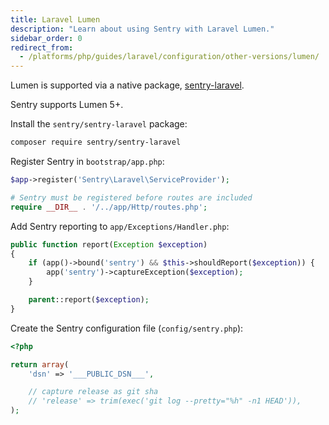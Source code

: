 ```yaml
---
title: Laravel Lumen
description: "Learn about using Sentry with Laravel Lumen."
sidebar_order: 0
redirect_from:
  - /platforms/php/guides/laravel/configuration/other-versions/lumen/
---
```


Lumen is supported via a native package, [sentry-laravel](https://github.com/getsentry/sentry-laravel).

Sentry supports Lumen 5+.

Install the `sentry/sentry-laravel` package:

```bash
composer require sentry/sentry-laravel
```

Register Sentry in `bootstrap/app.php`:

```php {filename:bootstrap/app.php}
$app->register('Sentry\Laravel\ServiceProvider');

# Sentry must be registered before routes are included
require __DIR__ . '/../app/Http/routes.php';
```

Add Sentry reporting to `app/Exceptions/Handler.php`:

```php {filename:app/Exceptions/Handler.php}
public function report(Exception $exception)
{
    if (app()->bound('sentry') && $this->shouldReport($exception)) {
        app('sentry')->captureException($exception);
    }

    parent::report($exception);
}
```

Create the Sentry configuration file (`config/sentry.php`):

```php {filename:config/sentry.php}
<?php

return array(
    'dsn' => '___PUBLIC_DSN___',

    // capture release as git sha
    // 'release' => trim(exec('git log --pretty="%h" -n1 HEAD')),
);
```
